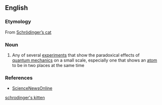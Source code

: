 ==English==

===Etymology===
From [[Schrödinger's cat|Schrödinger’s cat]]

===Noun===
{{en-noun|sg=[[Schrödinger]]’s [[kitten]]}}

#{{context|informal|physics}} Any of several [[experiment]]s that show the paradoxical effects of [[quantum mechanics]] on a small scale, especially one that shows an [[atom]] to be in two places at the same time

===References===
*[http://www.sciencenews.org/pages/sn_arch/5_25_96/fob1.htm ScienceNewsOnline]

[[Category:English words spelled with diacritics|schrodinger's kitten]]